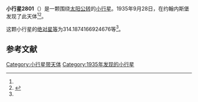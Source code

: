 {{Infobox planet
| bgcolour = #FFFFC0
| name = 2801 Huygens
| symbol = 
| image = 
| caption = 
| discovery = yes
| discovery_ref = 
| discoverer = {{link-en|亨德里克·范·基特|Hendrik van Gent}}
| discovery_site = [[约翰内斯堡|约翰内斯堡]] 
| discovered = 1935年9月28日
| designations = yes
| mp_name = 
| named_after = 
| alt_names = 1935 SU1/ 1968 UG / 1976 JP5 / 1977 TT1 / 1980 FF11 / 1982 UZ
| mp_category = [[主带小行星|主带小行星]]
| orbit_ref = <ref name="a">[http://ssd.jpl.nasa.gov/sbdb.cgi?sstr=2801 2801 Huygens] {{Wayback|url=http://ssd.jpl.nasa.gov/sbdb.cgi?sstr=2801 |date=20200820013406 }}，小行星數據庫瀏覽器（JPL Small-Body Database Browser）－[[美国国家航空航天局|美国国家航空航天局]]喷气推进实验室</ref>
| epoch = 2456400.5 (2013年4月18日更新)
| aphelion = {{convert|3.288552029026975|AU|km|3|abbr=on|lk=out}}
| perihelion = {{convert|2.310158156663093|AU|km|3|abbr=on}}
| semimajor = {{convert|2.799355092845034|AU|km|3|abbr=on}}
| eccentricity = 0.174753441
| period = 1710.74553 [[日|日]]<br />4.68[[儒略年|儒略年]]
| avg_speed = 
| inclination = 9.568634686508391
| asc_node = 34.17532249358731
| mean_anomaly = 
| arg_peri = 314.1874166924676
| satellites = 
| physical_characteristics = yes
| dimensions = 
| mass = 
| density = 
| surface_grav = 
| escape_velocity = 
| sidereal_day = 
| axial_tilt = 
| pole_ecliptic_lat = 
| pole_ecliptic_lon = 
| albedo = 
| temperatures= 
| temp_name1 = 
| mean_temp_1 = 
| max_temp_1 = 
| temp_name2 = 
| max_temp_2 = 
| spectral_type = 
| abs_magnitude = 314.1874166924676
}}

'''小行星2801'''（{{lang-en|2801 Huygens}}）是一颗围绕[[太阳|太阳]][[公转|公转]]的[[小行星|小行星]]。1935年9月28日，{{link-en|亨德里克·范·基特|Hendrik van Gent}}在约翰内斯堡发现了此天体<ref name="a" /><ref>{{cite news|title=小行星列表|url=http://cfa-www.harvard.edu/iau/lists/NumberedMPs.txt|accessdate=2013-07-08|newspaper=哈佛大学|archive-date=2008-05-17|archive-url=https://web.archive.org/web/20080517010638/http://cfa-www.harvard.edu/iau/lists/NumberedMPs.txt|dead-url=no}}</ref>。

这颗小行星的[[绝对星等|绝对星等]]为314.1874166924676等<ref name="a" />。

==参考文献==
{{reflist}}
{{Minor Planet Number|[[小行星2800|小行星2800]]|[[小行星2802|小行星2802]]}}

{{小天体}}

[[Category:小行星带天体|Category:小行星带天体]]
[[Category:1935年发现的小行星|Category:1935年发现的小行星]]

{{asteroid-stub}}